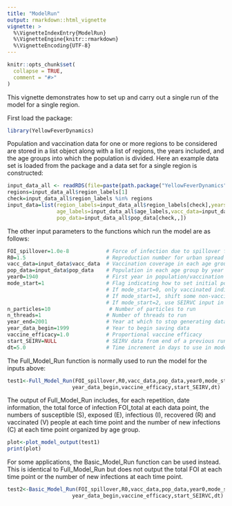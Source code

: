 ```yaml
---
title: "ModelRun"
output: rmarkdown::html_vignette
vignette: >
  %\VignetteIndexEntry{ModelRun}
  %\VignetteEngine{knitr::rmarkdown}
  %\VignetteEncoding{UTF-8}
---
```


```r
knitr::opts_chunk$set(
  collapse = TRUE,
  comment = "#>"
)
```

This vignette demonstrates how to set up and carry out a single run of the model for a single region. 

First load the package:

```r
library(YellowFeverDynamics)
```

Population and vaccination data for one or more regions to be considered are stored in a list object along with a list of regions, the years included, and the age groups into which the population is divided. Here an example data set is loaded from the package and a data set for a single region is constructed:

```r
input_data_all <- readRDS(file=paste(path.package("YellowFeverDynamics"),"/exdata/input_data_example.Rds",sep=""))
regions=input_data_all$region_labels[1]
check=input_data_all$region_labels %in% regions
input_data=list(region_labels=input_data_all$region_labels[check],years_labels=input_data_all$years_labels,
                age_labels=input_data_all$age_labels,vacc_data=input_data_all$vacc_data[check,,],
                pop_data=input_data_all$pop_data[check,,])
```

The other input parameters to the functions which run the model are as follows:

```r
FOI_spillover=1.0e-8            # Force of infection due to spillover from sylvatic reservoir
R0=1.5                          # Reproduction number for urban spread of infection
vacc_data=input_data$vacc_data  # Vaccination coverage in each age group by year
pop_data=input_data$pop_data    # Population in each age group by year
year0=1940                      # First year in population/vaccination data
mode_start=1                    # Flag indicating how to set initial population immunity level in addition to vaccination
                                # If mode_start=0, only vaccinated individuals
                                # If mode_start=1, shift some non-vaccinated individuals into recovered to give herd immunity
                                # If mode_start=2, use SEIRVC input in list from previous run(s)
n_particles=10                   # Number of particles to run
n_threads=1                     # Number of threads to run
year_end=2001                   # Year at which to stop generating data (year after last year where data is desired)
year_data_begin=1999            # Year to begin saving data
vaccine_efficacy=1.0            # Proportional vaccine efficacy
start_SEIRV=NULL                # SEIRV data from end of a previous run to use as input (if mode_start=2)
dt=5.0                          # Time increment in days to use in model (should be either 1.0 or 5.0 days
```

The Full_Model_Run function is normally used to run the model for the inputs above:

```r
test1<-Full_Model_Run(FOI_spillover,R0,vacc_data,pop_data,year0,mode_start,n_particles,n_threads,year_end,
                     year_data_begin,vaccine_efficacy,start_SEIRV,dt)
```

The output of Full_Model_Run includes, for each repetition, date information, the total force of infection FOI_total at each data point, the numbers of susceptible (S), exposed (E), infectious (I), recovered (R) and vaccinated (V) people at each time point and the number of new infections (C) at each time point organized by age group.

```r
plot<-plot_model_output(test1)
print(plot)
```

For some applications, the Basic_Model_Run function can be used instead. This is identical to Full_Model_Run but does not output the total FOI at each time point or the number of new infections at each time point.

```r
test2<-Basic_Model_Run(FOI_spillover,R0,vacc_data,pop_data,year0,mode_start,n_particles,n_threads,year_end,
                     year_data_begin,vaccine_efficacy,start_SEIRVC,dt)
```
